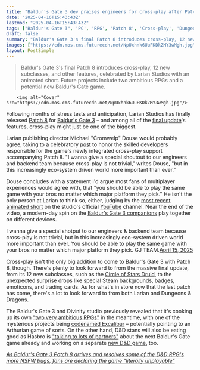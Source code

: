 ```yaml
---
title: "Baldur's Gate 3 dev praises engineers for cross-play after Patch 8: 'You should be able to play the same game with your bros no matter which major platform they pick'"
date: "2025-04-16T15:43:43Z"
lastmod: "2025-04-16T15:43:43Z"
tags: ["Baldur's Gate 3", 'PC', 'RPG', 'Patch 8', 'Cross-play', 'Dungeons & Dragons', 'Multiplayer']
draft: false
summary: "Baldur's Gate 3's final Patch 8 introduces cross-play, 12 new subclasses, and other features,  celebrated by Larian Studios with an animated short.  Future projects include two ambitious RPGs and a potential new Baldur's Gate game."
images: ["https://cdn.mos.cms.futurecdn.net/NpUxhnk6UuFKDkZMY3wMgh.jpg"]
layout: PostSimple
---
```

> Baldur's Gate 3's final Patch 8 introduces cross-play, 12 new subclasses, and other features,  celebrated by Larian Studios with an animated short.  Future projects include two ambitious RPGs and a potential new Baldur's Gate game.


        <img alt="Cover" src="https://cdn.mos.cms.futurecdn.net/NpUxhnk6UuFKDkZMY3wMgh.jpg"/>
        
Following months of stress tests and anticipation, Larian Studios has finally released [<u>Patch 8</u>](https://www.gamesradar.com/games/baldur-s-gate/larian-wasnt-kidding-when-it-said-its-not-quite-done-baldurs-gate-3-update-will-add-12-new-subclasses-crossplay-photo-mode-and-more-next-year/#:~:text=Patch%208%20will%20also%20add,now%20we%20have%20the%20details.) for [<u>Baldur's Gate 3</u>](https://www.gamesradar.com/baldurs-gate-3-guide/) – and among all of the [<u>final update</u>](https://www.gamesradar.com/games/baldur-s-gate/baldurs-gate-3-patch-8-is-finally-here-and-devs-say-they-could-keep-making-changes-until-the-end-of-time-to-the-d-and-d-rpg-but-wed-never-be-able-to-create-something-new/)'s features, cross-play might just be one of the biggest.

Larian publishing director Michael "Cromwelp" Douse would probably agree, taking to a celebratory [<u>post</u>](https://x.com/Cromwelp/status/1912235121068884391?s=19) to honor the skilled developers responsible for the game's newly integrated cross-play support accompanying Patch 8. "I wanna give a special shoutout to our engineers and backend team because cross-play is not trivial," writes Douse, "but in this increasingly eco-system driven world more important than ever."

Douse concludes with a statement I'd argue most fans of multiplayer experiences would agree with, that "you should be able to play the same game with your bros no matter which major platform they pick." He isn't the only person at Larian to think so, either, judging by the [<u>most recent animated short</u>](https://www.gamesradar.com/games/baldur-s-gate/as-baldurs-gate-3-patch-8-arrives-larian-studios-releases-a-new-animated-short-to-celebrate-the-d-and-d-rpgs-final-update-and-it-pretty-much-canonizes-my-favorite-ship/) on the studio's official [<u>YouTube</u>](https://www.youtube.com/watch?v=CwCyTt8fSAU&ab_channel=LarianStudios) channel. Near the end of the video, a modern-day spin on the [<u>Baldur's Gate 3 companions</u>](https://www.gamesradar.com/baldurs-gate-3-companions-party/) play together on different devices.

I wanna give a special shotput to our engineers & backend team because cross-play is not trivial, but in this increasingly eco-system driven world more important than ever. You should be able to play the same game with your bros no matter which major platform they pick. GJ TEAM.[April 15, 2025](https://twitter.com/cantworkitout/status/1912235121068884391)

Cross-play isn't the only big addition to come to Baldur's Gate 3 with Patch 8, though. There's plenty to look forward to from the massive final update, from its 12 new subclasses, such as the [<u>Circle of Stars Druid</u>](https://www.gamesradar.com/games/rpg/as-i-await-baldurs-gate-3-patch-8-im-already-planning-my-next-run-around-a-cosmic-new-subclass/), to the unexpected surprise drops like special Steam backgrounds, badges, emoticons, and trading cards. As for what's in store now that the last patch has come, there's a lot to look forward to from both Larian and Dungeons & Dragons.

The Baldur's Gate 3 and Divinity studio previously revealed that it's cooking up its own [<u>"two very ambitious RPGs"</u>](https://www.gamesradar.com/games/rpg/baldurs-gate-3-developer-is-gearing-up-for-its-two-very-ambitious-rpgs-by-opening-a-7th-studio-on-the-witcher-devs-territory/) in the meantime, with one of the mysterious projects being [<u>codenamed Excalibur</u>](https://www.gamesradar.com/games/rpg/baldurs-gate-3-studios-next-rpg-is-officially-codenamed-excalibur-but-even-its-director-doesnt-know-what-the-hell-it-is/) – potentially pointing to an Arthurian game of sorts. On the other hand, D&D stans will also be eating good as Hasbro is [<u>"talking to lots of partners"</u>](https://www.gamesradar.com/dandd-owner-hasbro-is-already-talking-to-lots-of-partners-about-the-next-baldurs-gate-game-and-hopes-its-not-another-25-years-before-it-comes-out/) about the next Baldur's Gate game already and working on a separate [<u>new D&amp;D game</u>](https://www.gamesradar.com/games/baldur-s-gate/after-the-success-of-baldurs-gate-3-hasbro-has-a-new-dungeons-and-dragons-game-in-the-works-we-want-to-reach-fans-where-they-want-to-play/), too.

[<u><em>As Baldur's Gate 3 Patch 8 arrives and resolves some of the D&amp;D RPG's more NSFW bugs, fans are declaring the game "literally unplayable"</em></u>](https://www.gamesradar.com/games/baldur-s-gate/as-baldurs-gate-3-patch-8-arrives-and-resolves-some-of-the-d-and-d-rpgs-more-nsfw-bugs-fans-are-declaring-the-game-literally-unplayable/)
        